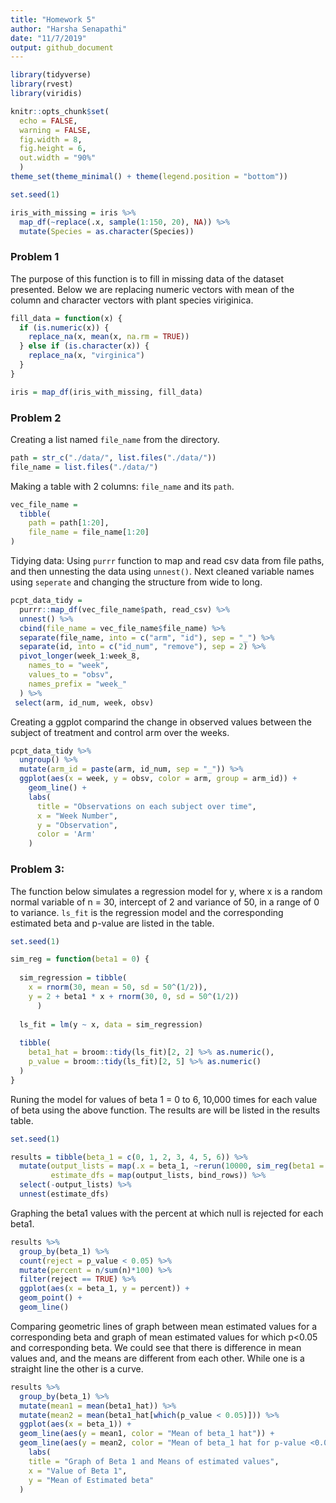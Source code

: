 ```yaml
---
title: "Homework 5"
author: "Harsha Senapathi"
date: "11/7/2019"
output: github_document
---
```


```r
library(tidyverse)
library(rvest)
library(viridis)

knitr::opts_chunk$set(
  echo = FALSE,
  warning = FALSE,
  fig.width = 8,
  fig.height = 6,
  out.width = "90%"
  )
theme_set(theme_minimal() + theme(legend.position = "bottom"))

```

```r
set.seed(1)

iris_with_missing = iris %>% 
  map_df(~replace(.x, sample(1:150, 20), NA)) %>%
  mutate(Species = as.character(Species))

```

### Problem 1

The purpose of this function is to fill in missing data of the dataset presented. Below we are replacing numeric vectors with mean of the column and character vectors with plant species viriginica.

```r
fill_data = function(x) {
  if (is.numeric(x)) {
    replace_na(x, mean(x, na.rm = TRUE))
  } else if (is.character(x)) {
    replace_na(x, "virginica")
  }
}

iris = map_df(iris_with_missing, fill_data)
```

### Problem 2

Creating a list named `file_name` from the directory. 

```r
path = str_c("./data/", list.files("./data/")) 
file_name = list.files("./data/")
```

Making a table with 2 columns: `file_name` and its `path`.
```r
vec_file_name = 
  tibble( 
    path = path[1:20], 
    file_name = file_name[1:20]
)
```


Tidying data:
Using `purrr` function to map and read csv data from file paths, and then unnesting the data using `unnest()`. Next cleaned variable names using `seperate` and changing the structure from wide to long.

```r
pcpt_data_tidy =
  purrr::map_df(vec_file_name$path, read_csv) %>% 
  unnest() %>% 
  cbind(file_name = vec_file_name$file_name) %>% 
  separate(file_name, into = c("arm", "id"), sep = "_") %>% 
  separate(id, into = c("id_num", "remove"), sep = 2) %>% 
  pivot_longer(week_1:week_8,
    names_to = "week",
    values_to = "obsv",
    names_prefix = "week_"
  ) %>% 
 select(arm, id_num, week, obsv)
```

Creating a ggplot comparind the change in observed values between the subject of treatment and control arm over the weeks.

```r
pcpt_data_tidy %>% 
  ungroup() %>% 
  mutate(arm_id = paste(arm, id_num, sep = "_")) %>% 
  ggplot(aes(x = week, y = obsv, color = arm, group = arm_id)) +
    geom_line() +
    labs(
      title = "Observations on each subject over time",
      x = "Week Number",
      y = "Observation",
      color = 'Arm'
    ) 

```

### Problem 3:

The function below simulates a regression model for y, where x is a random normal variable of n = 30, intercept of 2 and variance of 50, in a range of 0 to variance. `ls_fit` is the regression model and the corresponding estimated beta and p-value are listed in the table.

```r
set.seed(1)

sim_reg = function(beta1 = 0) {
  
  sim_regression = tibble(
    x = rnorm(30, mean = 50, sd = 50^(1/2)),
    y = 2 + beta1 * x + rnorm(30, 0, sd = 50^(1/2))
      )
  
  ls_fit = lm(y ~ x, data = sim_regression)
  
  tibble(
    beta1_hat = broom::tidy(ls_fit)[2, 2] %>% as.numeric(),
    p_value = broom::tidy(ls_fit)[2, 5] %>% as.numeric()
  )
}

```

Runing the model for values of beta 1 = 0 to 6, 10,000 times for each value of beta using the above function. The results are will be listed in the results table.

```r
set.seed(1)

results = tibble(beta_1 = c(0, 1, 2, 3, 4, 5, 6)) %>% 
  mutate(output_lists = map(.x = beta_1, ~rerun(10000, sim_reg(beta1 = .x))),
         estimate_dfs = map(output_lists, bind_rows)) %>%
  select(-output_lists) %>%
  unnest(estimate_dfs)

```

Graphing the beta1 values with the percent at which null is rejected for each beta1.

```r

results %>% 
  group_by(beta_1) %>%
  count(reject = p_value < 0.05) %>% 
  mutate(percent = n/sum(n)*100) %>% 
  filter(reject == TRUE) %>%
  ggplot(aes(x = beta_1, y = percent)) +
  geom_point() + 
  geom_line()

```

Comparing geometric lines of graph between mean estimated values for a corresponding beta and graph of mean estimated values for which p<0.05 and corresponding beta. We could see that there is difference in mean values and, and the means are different from each other. While one is a straight line the other is a curve.

```r

results %>% 
  group_by(beta_1) %>%
  mutate(mean1 = mean(beta1_hat)) %>% 
  mutate(mean2 = mean(beta1_hat[which(p_value < 0.05)])) %>% 
  ggplot(aes(x = beta_1)) + 
  geom_line(aes(y = mean1, color = "Mean of beta_1 hat")) +
  geom_line(aes(y = mean2, color = "Mean of beta_1 hat for p-value <0.05")) +
    labs(
    title = "Graph of Beta 1 and Means of estimated values",
    x = "Value of Beta 1",
    y = "Mean of Estimated beta"
  ) 

```






